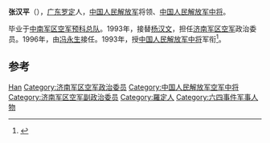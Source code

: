 '''张汉平'''（{{bd|1933年|||catIdx=}}），[[广东|广东]][[罗定|罗定]]人，[[中国人民解放军|中国人民解放军]]将领、[[中国人民解放军中将|中国人民解放军中将]]。

毕业于[[中南军区空军预科总队|中南军区空军预科总队]]。1993年，接替[[杨汉文|杨汉文]]，担任[[济南军区空军|济南军区空军]]政治委员。1996年，由[[冯永生|冯永生]]接任。1993年，授[[中国人民解放军中将|中国人民解放军中将]]军衔<ref>{{citenews|author=|title=中将张海云、王作义、马占民等联合签名封|url=http://www.wjfno1.net/html/report/6543-1.htm|accessdate=2012-05-05|newspaper=美丽的神话}}{{dead link|date=2017年12月 |bot=InternetArchiveBot |fix-attempted=yes }}</ref>。

== 参考 ==
{{reflist}}

{{start box}}
{{s-mil}}
{{succession box|[[杨汉文|杨汉文]]|[[冯永生|冯永生]]|[[中国人民解放军|中国人民解放军]][[济南军区空军|济南军区空军]]政治委员|1993年12月-1996年11月}}
{{end box}}
{{中国军事人物小作品}}

{{Authority control}}
{{DEFAULTSORT:Zhang张}}
[[Category:张姓|Han]]
[[Category:济南军区空军政治委员|Category:济南军区空军政治委员]]
[[Category:中国人民解放军空军中将|Category:中国人民解放军空军中将]]
[[Category:济南军区空军副政治委员|Category:济南军区空军副政治委员]]
[[Category:羅定人|Category:羅定人]]
[[Category:六四事件军事人物|Category:六四事件军事人物]]